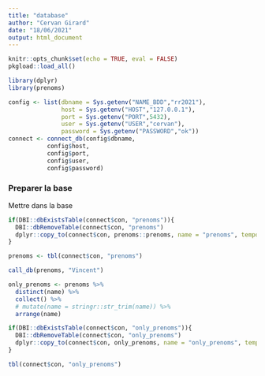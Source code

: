 ```yaml
---
title: "database"
author: "Cervan Girard"
date: "18/06/2021"
output: html_document
---
```


```r
knitr::opts_chunk$set(echo = TRUE, eval = FALSE)
pkgload::load_all()
```


```r
library(dplyr)
library(prenoms)

config <- list(dbname = Sys.getenv("NAME_BDD","rr2021"),
               host = Sys.getenv("HOST","127.0.0.1"),
               port = Sys.getenv("PORT",5432),
               user = Sys.getenv("USER","cervan"),
               password = Sys.getenv("PASSWORD","ok"))
connect <- connect_db(config$dbname,
           config$host,
           config$port,
           config$user,
           config$password)
```

### Preparer la base

Mettre dans la base

```r
if(DBI::dbExistsTable(connect$con, "prenoms")){
  DBI::dbRemoveTable(connect$con, "prenoms")
  dplyr::copy_to(connect$con, prenoms::prenoms, name = "prenoms", temporary = FALSE)
}

prenoms <- tbl(connect$con, "prenoms")

call_db(prenoms, "Vincent")

only_prenoms <- prenoms %>% 
  distinct(name) %>% 
  collect() %>% 
  # mutate(name = stringr::str_trim(name)) %>% 
  arrange(name)

if(DBI::dbExistsTable(connect$con, "only_prenoms")){
  DBI::dbRemoveTable(connect$con, "only_prenoms")
  dplyr::copy_to(connect$con, only_prenoms, name = "only_prenoms", temporary = FALSE)
}

tbl(connect$con, "only_prenoms")

```

